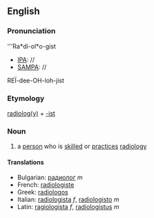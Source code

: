 ==English==

===Pronunciation===

'''Ra*di-ol*o-gist
*[[IPA]]: //
*[[SAMPA]]: //
RE&Iuml;-dee-OH-loh-jist
===Etymology===

[[radiology|radiolog(y)]] + [[-ist]]

===Noun===

# a [[person]] who is [[skilled]] or [[practice]]s [[radiology]]

====Translations====

*Bulgarian: [[радиолог]] ''m''
*French: [[radiologiste]]
*Greek: [[radiologos]]
*Italian: [[radiologista]] ''f'', [[radiologisto]] ''m''
*Latin: [[ragiologista]] ''f'', [[radiologistus]] ''m''